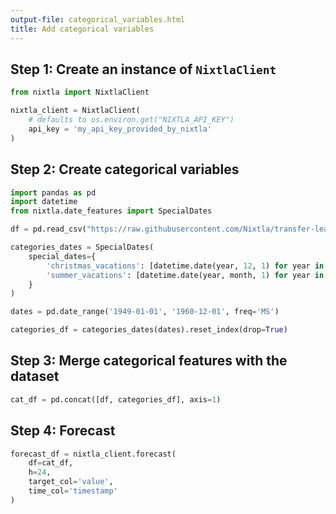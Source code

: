 ```yaml
---
output-file: categorical_variables.html
title: Add categorical variables
---
```



## Step 1: Create an instance of `NixtlaClient`

```python
from nixtla import NixtlaClient
```


```python
nixtla_client = NixtlaClient(
    # defaults to os.environ.get("NIXTLA_API_KEY")
    api_key = 'my_api_key_provided_by_nixtla'
)
```

## Step 2: Create categorical variables

```python
import pandas as pd
import datetime
from nixtla.date_features import SpecialDates
```


```python
df = pd.read_csv("https://raw.githubusercontent.com/Nixtla/transfer-learning-time-series/main/datasets/air_passengers.csv")
```


```python
categories_dates = SpecialDates(
    special_dates={
        'christmas_vacations': [datetime.date(year, 12, 1) for year in range(1949, 1960 + 1)],
        'summer_vacations': [datetime.date(year, month, 1) for year in range(1949, 1960 + 1) for month in (6, 7)]
    }
)

dates = pd.date_range('1949-01-01', '1960-12-01', freq='MS')

categories_df = categories_dates(dates).reset_index(drop=True)
```

## Step 3: Merge categorical features with the dataset

```python
cat_df = pd.concat([df, categories_df], axis=1)
```

## Step 4: Forecast

```python
forecast_df = nixtla_client.forecast(
    df=cat_df, 
    h=24,
    target_col='value',
    time_col='timestamp'
)
```

